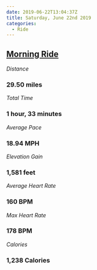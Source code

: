 ```yaml
---
date: 2019-06-22T13:04:37Z
title: Saturday, June 22nd 2019
categories:
  - Ride
---
```

## [Morning Ride](https://www.strava.com/activities/2471136697)

_Distance_

### 29.50 miles

_Total Time_

### 1 hour, 33 minutes

_Average Pace_

### 18.94 MPH

_Elevation Gain_

### 1,581 feet

_Average Heart Rate_

### 160 BPM

_Max Heart Rate_

### 178 BPM

_Calories_

### 1,238 Calories